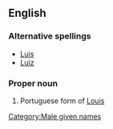 ==English==

===Alternative spellings===
* [[Luis]]
* [[Luiz]]

===Proper noun===
{{infl|en|proper noun}}

# Portuguese form of [[Louis]]

[[Category:Male given names]]